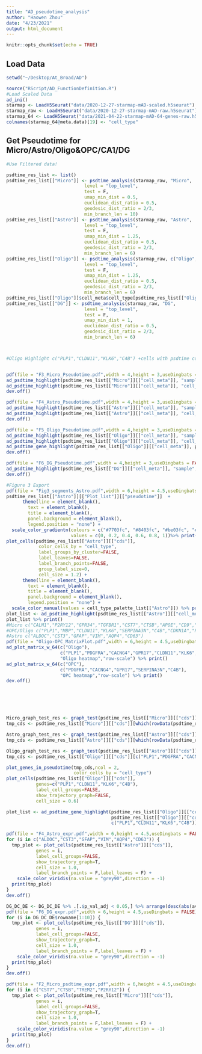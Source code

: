 ```yaml
---
title: "AD_pseudotime_analysis"
author: "Haowen Zhou"
date: "4/23/2021"
output: html_document
---
```



```r
knitr::opts_chunk$set(echo = TRUE)
```

## Load Data


```r

setwd("~/Desktop/At_Broad/AD")

source("RScript/AD_FunctionDefinition.R")
#Load Scaled Data
ad_ini()
starmap <- LoadH5Seurat("data/2020-12-27-starmap-mAD-scaled.h5seurat")
starmap_raw <- LoadH5Seurat("data/2020-12-27-starmap-mAD-raw.h5seurat")
starmap_64 <- LoadH5Seurat("data/2021-04-22-starmap-mAD-64-genes-raw.h5seurat")
colnames(starmap_64@meta.data)[19] <- "cell_type"


```


## Get Pseudotime for Micro/Astro/Oligo&OPC/CA1/DG

```r
#Use Filtered data!

psdtime_res_list <- list()
psdtime_res_list[["Micro"]] <- psdtime_analysis(starmap_raw, "Micro", 
                             level = "top_level",
                             test = F,
                             umap_min_dist = 0.5,
                             euclidean_dist_ratio = 0.5,
                             geodesic_dist_ratio = 2/3,
                             min_branch_len = 10)
psdtime_res_list[["Astro"]] <- psdtime_analysis(starmap_raw, "Astro", 
                             level = "top_level",
                             test = F,
                             umap_min_dist = 1.25,
                             euclidean_dist_ratio = 0.5,
                             geodesic_dist_ratio = 2/3,
                             min_branch_len = 6)
psdtime_res_list[["Oligo"]] <- psdtime_analysis(starmap_raw, c("Oligo","OPC"), 
                             level = "top_level",
                             test = F,
                             umap_min_dist = 1.25,
                             euclidean_dist_ratio = 0.5,
                             geodesic_dist_ratio = 2/3,
                             min_branch_len = 6)
psdtime_res_list[["Oligo"]]$cell_meta$cell_type[psdtime_res_list[["Oligo"]]$cell_meta$cell_type == "OPC_Gpr17"] <- "OPC"
psdtime_res_list[["DG"]] <- psdtime_analysis(starmap_raw, "DG", 
                             level = "top_level",
                             test = F,
                             umap_min_dist = 1,
                             euclidean_dist_ratio = 0.5,
                             geodesic_dist_ratio = 2/3,
                             min_branch_len = 6)



#Oligo Highlight c("PLP1","CLDN11","KLK6","C4B") +cells with psdtime colorcode


pdf(file = "F3_Micro_Pseudotime.pdf",width = 4,height = 3,useDingbats = FALSE)
ad_psdtime_highlight(psdtime_res_list[["Micro"]][["cell_meta"]], "sample",    psdtime_res_list[["Micro"]][["cds"]], T, "Micro") %>% print()
ad_psdtime_highlight(psdtime_res_list[["Micro"]][["cell_meta"]], "cell_type", psdtime_res_list[["Micro"]][["cds"]], T, "Micro") %>% print()
dev.off()

pdf(file = "F4_Astro_Pseudotime.pdf",width = 4,height = 3,useDingbats = FALSE)
ad_psdtime_highlight(psdtime_res_list[["Astro"]][["cell_meta"]], "sample",    psdtime_res_list[["Astro"]][["cds"]], T, "Astro") %>% print()
ad_psdtime_highlight(psdtime_res_list[["Astro"]][["cell_meta"]], "cell_type", psdtime_res_list[["Astro"]][["cds"]], T, "Astro") %>% print()
dev.off()

pdf(file = "F5_Oligo_Pseudotime.pdf",width = 4,height = 3,useDingbats = FALSE)
ad_psdtime_highlight(psdtime_res_list[["Oligo"]][["cell_meta"]], "sample",    psdtime_res_list[["Oligo"]][["cds"]], T, "Oligo") %>% print()
ad_psdtime_highlight(psdtime_res_list[["Oligo"]][["cell_meta"]], "cell_type", psdtime_res_list[["Oligo"]][["cds"]], T, "Oligo") %>% print()
ad_psdtime_gene_highlight(psdtime_res_list[["Oligo"]][["cell_meta"]], psdtime_res_list[["Oligo"]][["cds"]], c("PLP1","CLDN11","KLK6","C4B")) %>% print()
dev.off()

pdf(file = "F6_DG_Pseudotime.pdf",width = 4,height = 3,useDingbats = FALSE)
ad_psdtime_highlight(psdtime_res_list[["DG"]][["cell_meta"]], "sample", psdtime_res_list[["DG"]][["cds"]], T, "DG") %>% print()
dev.off()

#Figure 3 Export
pdf(file = "Fig3_segments_Astro.pdf",width = 6,height = 4.5,useDingbats = FALSE)
psdtime_res_list[["Astro"]][["Plot_list"]][["pseudotime"]]  +
      theme(line = element_blank(),
        text = element_blank(),
        title = element_blank(),
        panel.background = element_blank(),
        legend.position = "none") + 
  scale_color_gradientn(colours = c("#7703fc", "#8403fc", "#be03fc", "#fc6b03", "#fceb03"),
                        values = c(0, 0.2, 0.4, 0.6, 0.8, 1))%>% print()
plot_cells(psdtime_res_list[["Astro"]][["cds"]],
            color_cells_by = "cell_type",
            label_groups_by_cluster=FALSE,
            label_leaves=FALSE,
            label_branch_points=FALSE,
            group_label_size=0,
            cell_size = 1.2) +
      theme(line = element_blank(),
        text = element_blank(),
        title = element_blank(),
        panel.background = element_blank(),
        legend.position = "none") +
  scale_color_manual(values = cell_type_palette_list[["Astro"]]) %>% print()
plot_list <- ad_psdtime_highlight(psdtime_res_list[["Astro"]][["cell_meta"]], "cell_type", psdtime_res_list[["Astro"]][["cds"]], T, "Astro")
plot_list %>% print()
#Micro c("CALM1","P2RY12","GPR34","TGFBR1","CST7","CTSB","APOE","CD9","TREM2","C1QA","CLEC7A","CTSL","CD83","CTSS")
#OPC/Oligo c("PLP1","MBP","CLDN11","KLK6","SERPINA3N","C4B","CDKN1A","PDGFRA","CACNG4","GPR17","SERPINA3N")
#Astro c("ALDOC","CST3","GFAP","VIM","AQP4","CD63")
pdf(file = "Oligo-OPC_MatrixPlot.pdf",width = 6,height = 4.5,useDingbats = FALSE)
ad_plot_matrix_w_64(c("Oligo"),
                    c("PLP1","PDGFRA","CACNG4","GPR17","CLDN11","KLK6","SERPINA3N","C4B","CDKN1A","CD9"),
                    "Oligo heatmap","row-scale") %>% print()
ad_plot_matrix_w_64(c("OPC"),
                    c("PDGFRA","CACNG4","GPR17","SERPINA3N","C4B"),
                    "OPC heatmap","row-scale") %>% print()
dev.off()







```

```r
Micro_graph_test_res <- graph_test(psdtime_res_list[["Micro"]][["cds"]], neighbor_graph="knn", cores=4) %>% arrange(q_value)
tmp_cds <- psdtime_res_list[["Micro"]][["cds"]][which(rowData(psdtime_res_list[["Micro"]][["cds"]])$gene_short_name %in% Micro_graph_test_res$gene_short_name[1:10]),]

Astro_graph_test_res <- graph_test(psdtime_res_list[["Astro"]][["cds"]], neighbor_graph="knn", cores=4) %>% arrange(q_value)
tmp_cds <- psdtime_res_list[["Astro"]][["cds"]][which(rowData(psdtime_res_list[["Astro"]][["cds"]])$gene_short_name %in% Astro_graph_test_res$gene_short_name[1:10]),]

Oligo_graph_test_res <- graph_test(psdtime_res_list[["Astro"]][["cds"]], neighbor_graph="knn", cores=4) %>% arrange(q_value)
tmp_cds <- psdtime_res_list[["Oligo"]][["cds"]][c("PLP1","PDGFRA","CACNG4","GPR17","CLDN11","KLK6","C4B","CDKN1A","CD9"),]

plot_genes_in_pseudotime(tmp_cds,ncol = 2,
                         color_cells_by = "cell_type")
plot_cells(psdtime_res_list[["Oligo"]][["cds"]],
           genes=c("PLP1","CLDN11","KLK6","C4B"),
           label_cell_groups=FALSE,
           show_trajectory_graph=FALSE,
           cell_size = 0.6)

plot_list <- ad_psdtime_gene_highlight(psdtime_res_list[["Oligo"]][["cell_meta"]],
                                       psdtime_res_list[["Oligo"]][["cds"]],
                                       c("PLP1","CLDN11","KLK6","C4B")) #%>% print()


```


```r
pdf(file = "F4_Astro_expr.pdf",width = 6,height = 4.5,useDingbats = FALSE)
for (i in c("ALDOC","CST3","GFAP","VIM","AQP4","CD63")) {
  tmp_plot <- plot_cells(psdtime_res_list[["Astro"]][["cds"]],
           genes = i,
           label_cell_groups=FALSE,
           show_trajectory_graph=T,
           cell_size = 1.0,
           label_branch_points = F,label_leaves = F) + 
    scale_color_viridis(na.value = "grey90",direction = -1)
  print(tmp_plot)
}
dev.off()

DG_DC_DE <- DG_DC_DE %>% .[.$p_val_adj < 0.05,] %>% arrange(desc(abs(avg_logFC)))
pdf(file = "F6_DG_expr.pdf",width = 6,height = 4.5,useDingbats = FALSE)
for (i in DG_DC_DE$rowname[1:10]) {
  tmp_plot <- plot_cells(psdtime_res_list[["DG"]][["cds"]],
           genes = i,
           label_cell_groups=FALSE,
           show_trajectory_graph=T,
           cell_size = 1.0,
           label_branch_points = F,label_leaves = F) + 
    scale_color_viridis(na.value = "grey90",direction = -1)
  print(tmp_plot)
}
dev.off()

pdf(file = "F2_Micro_psdtime_expr.pdf",width = 6,height = 4.5,useDingbats = FALSE)
for (i in c("CST7","CTSB","TREM2","P2RY12")) {
  tmp_plot <- plot_cells(psdtime_res_list[["Micro"]][["cds"]],
           genes = i,
           label_cell_groups=FALSE,
           show_trajectory_graph=T,
           cell_size = 1.0,
           label_branch_points = F,label_leaves = F) + 
    scale_color_viridis(na.value = "grey90",direction = -1)
  print(tmp_plot)
}
dev.off()


```



